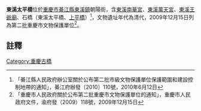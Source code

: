 {{msg:重慶市文物保護單位
|名稱 = 東溪古建築群-石橋-太平橋
|編號 = 75
|圖片 = 
|級別 = 6
|分類 = 
|時代 = 清代
|地點 = [[綦江縣|綦江縣]][[東溪鎮|東溪鎮]]朝陽街
|坐標 = 
|登錄 = 2009年12月15日
}}
'''東溪太平橋'''位於[[重慶市|重慶市]][[綦江縣|綦江縣]][[東溪鎮|東溪鎮]]朝陽街，含[[東溪南華宮|東溪南華宮]]、[[東溪萬天宮|東溪萬天宮]]、[[東溪王爺廟|東溪王爺廟]]、石橋（東溪太平橋、[[上平橋|上平橋]]）<ref>「綦江縣人民政府辦公室關於公布第二批市級文物保護單位保護範圍和建設控制地帶的通知」，綦江府辦發〔2010〕110號，2010年6月12日</ref>，文物遺址年代為清代，2009年12月15日列為第二批重慶市文物保護單位<ref>「重慶市人民政府關於公布第二批重慶市文物保護單位的通知」，重慶市人民政府文件，渝府發（2009）118號，2009年12月15日</ref>。
== 註釋 ==
{{reflist}}
{{文物保護單位小作品}}

[[Category:重慶古橋|Category:重慶古橋]]